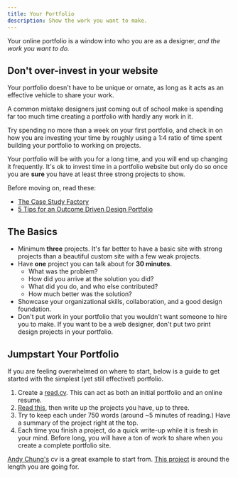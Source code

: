 ```yaml
---
title: Your Portfolio
description: Show the work you want to make.
---
```


Your online portfolio is a window into who you are as a designer, _and the work you want to do._

## Don't over-invest in your website

Your portfolio doesn't have to be unique or ornate, as long as it acts as an effective vehicle to share your work.

A common mistake designers just coming out of school make is spending far too much time creating a portfolio with hardly any work in it.

Try spending no more than a week on your first portfolio, and check in on how you are investing your time by roughly using a 1:4 ratio of time spent building your portfolio to working on projects.

Your portfolio will be with you for a long time, and you will end up changing it frequently. It's ok to invest time in a portfolio website but only do so once you are **sure** you have at least three strong projects to show.

Before moving on, read these:

- [The Case Study Factory](https://essays.uxdesign.cc/case-study-factory/)
- [5 Tips for an Outcome Driven Design Portfolio](https://medium.com/docusign-design/5-tips-for-an-outcome-driven-design-portfolio-d72ed6f51d12)

## The Basics

- Minimum **three** projects. It's far better to have a basic site with strong projects than a beautiful custom site with a few weak projects.
- Have **one** project you can talk about for **30 minutes**.
  - What was the problem?
  - How did you arrive at the solution you did?
  - What did you do, and who else contributed?
  - How much better was the solution?
- Showcase your organizational skills, collaboration, and a good design foundation.
- Don't put work in your portfolio that you wouldn't want someone to hire you to make. If you want to be a web designer, don't put two print design projects in your portfolio.

## Jumpstart Your Portfolio

If you are feeling overwhelmed on where to start, below is a guide to get started with the simplest (yet still effective!) portfolio.

1.  Create a [read.cv](https://read.cv/explore). This can act as both an initial portfolio and an online resume.
2.  [Read this](https://vanschneider.com/blog/portfolio-tips/write-project-case-studies-portfolio/), then write up the projects you have, up to three.
3.  Try to keep each under 750 words (around ~5 minutes of reading.) Have a summary of the project right at the top.
4.  Each time you finish a project, do a quick write-up while it is fresh in your mind. Before long, you will have a ton of work to share when you create a complete portfolio site.

[Andy Chung's](https://read.cv/andy) cv is a great example to start from. [This project](https://read.cv/andy/X2KMqw0jLQhaeavZHPK5) is around the length you are going for.
